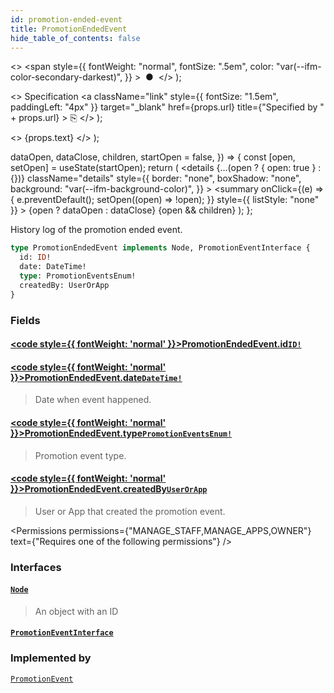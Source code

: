 ```yaml
---
id: promotion-ended-event
title: PromotionEndedEvent
hide_table_of_contents: false
---
```


  <>
    <span
      style={{
        fontWeight: "normal",
        fontSize: ".5em",
        color: "var(--ifm-color-secondary-darkest)",
      }}
    >
      &nbsp;●&nbsp;
    </span>
  </>
);

  <>
    Specification
    <a
      className="link"
      style={{ fontSize: "1.5em", paddingLeft: "4px" }}
      target="\_blank"
      href={props.url}
      title={"Specified by " + props.url}
    >
      ⎘
    </a>
  </>
);

  <>
    <span className={props.class}>{props.text}</span>
  </>
);


  dataOpen,
  dataClose,
  children,
  startOpen = false,
}) => {
  const [open, setOpen] = useState(startOpen);
  return (
    <details
      {...(open ? { open: true } : {})}
      className="details"
      style={{
        border: "none",
        boxShadow: "none",
        background: "var(--ifm-background-color)",
      }}
    >
      <summary
        onClick={(e) => {
          e.preventDefault();
          setOpen((open) => !open);
        }}
        style={{ listStyle: "none" }}
      >
        {open ? dataOpen : dataClose}
      </summary>
      {open && children}
    </details>
  );
};

History log of the promotion ended event.

<Badge text="Added in Saleor 3.17" class="secondary margin-bottom--sm" />

<FeaturePreview />

```graphql
type PromotionEndedEvent implements Node, PromotionEventInterface {
  id: ID!
  date: DateTime!
  type: PromotionEventsEnum!
  createdBy: UserOrApp
}
```

### Fields

#### [<code style={{ fontWeight: 'normal' }}>PromotionEndedEvent.<b>id</b></code>](#)<Bullet />[`ID!`](../../../api-reference/miscellaneous/scalars/id) <Badge class="badge badge--secondary" text="non-null"/> <Badge class="badge badge--secondary" text="scalar"/>

>

#### [<code style={{ fontWeight: 'normal' }}>PromotionEndedEvent.<b>date</b></code>](#)<Bullet />[`DateTime!`](../../../api-reference/miscellaneous/scalars/date-time) <Badge class="badge badge--secondary" text="non-null"/> <Badge class="badge badge--secondary" text="scalar"/>

> Date when event happened.

#### [<code style={{ fontWeight: 'normal' }}>PromotionEndedEvent.<b>type</b></code>](#)<Bullet />[`PromotionEventsEnum!`](../../../api-reference/discounts/enums/promotion-events-enum) <Badge class="badge badge--secondary" text="non-null"/> <Badge class="badge badge--secondary" text="enum"/>

> Promotion event type.

#### [<code style={{ fontWeight: 'normal' }}>PromotionEndedEvent.<b>createdBy</b></code>](#)<Bullet />[`UserOrApp`](../../../api-reference/miscellaneous/unions/user-or-app) <Badge class="badge badge--secondary" text="union"/>

> User or App that created the promotion event.

<Permissions
  permissions={"MANAGE_STAFF,MANAGE_APPS,OWNER"}
  text={"Requires one of the following permissions"}
/>

### Interfaces

#### [`Node`](../../../api-reference/miscellaneous/interfaces/node) <Badge class="badge badge--secondary" text="interface"/>

> An object with an ID

#### [`PromotionEventInterface`](../../../api-reference/miscellaneous/interfaces/promotion-event-interface) <Badge class="badge badge--secondary" text="interface"/>

>

### Implemented by

[`PromotionEvent`](../../../api-reference/miscellaneous/unions/promotion-event) <Badge class="badge badge--secondary" text="union"/>


